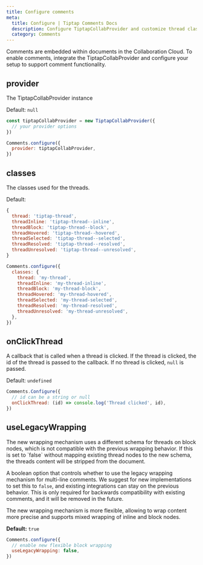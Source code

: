```yaml
---
title: Configure comments
meta:
  title: Configure | Tiptap Comments Docs
  description: Configure TiptapCollabProvider and customize thread classes in your Tiptap editor. More in the documentation!
  category: Comments
---
```



Comments are embedded within documents in the Collaboration Cloud. To enable comments, integrate the TiptapCollabProvider and configure your setup to support comment functionality.

## provider

The TiptapCollabProvider instance

Default: `null`

```js
const tiptapCollabProvider = new TiptapCollabProvider({
  // your provider options
})

Comments.configure({
  provider: tiptapCollabProvider,
})
```

## classes

The classes used for the threads.

Default:

```js
{
  thread: 'tiptap-thread',
  threadInline: 'tiptap-thread--inline',
  threadBlock: 'tiptap-thread--block',
  threadHovered: 'tiptap-thread--hovered',
  threadSelected: 'tiptap-thread--selected',
  threadResolved: 'tiptap-thread--resolved',
  threadUnresolved: 'tiptap-thread--unresolved',
}
```

```js
Comments.configure({
  classes: {
    thread: 'my-thread',
    threadInline: 'my-thread-inline',
    threadBlock: 'my-thread-block',
    threadHovered: 'my-thread-hovered',
    threadSelected: 'my-thread-selected',
    threadResolved: 'my-thread-resolved',
    threadUnresolved: 'my-thread-unresolved',
  },
})
```

## onClickThread

A callback that is called when a thread is clicked. If the thread is clicked, the id of the thread is passed to the callback. If no thread is clicked, `null` is passed.

Default: `undefined`

```js
Comments.Configure({
  // id can be a string or null
  onClickThread: (id) => console.log('Thread clicked', id),
})
```

## useLegacyWrapping

<Callout title="Warning" variant="warning">
  The new wrapping mechanism uses a different schema for threads on block nodes, which is not
  compatible with the previous wrapping behavior. If this is set to `false` without mapping existing
  thread nodes to the new schema, the threads content will be stripped from the document.
</Callout>

A boolean option that controls whether to use the legacy wrapping mechanism for multi-line comments. We suggest for new implementations to set this to `false`, and existing integrations can stay on the previous behavior. This is only required for backwards compatibility with existing comments, and it will
be removed in the future.

The new wrapping mechanism is more flexible, allowing to wrap content more precise and supports mixed wrapping of inline and block nodes.

**Default:** `true`

```js
Comments.configure({
  // enable new flexible block wrapping
  useLegacyWrapping: false,
})
```
